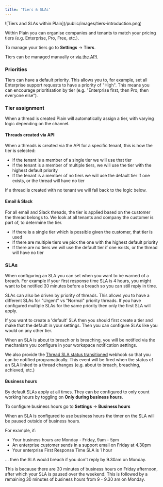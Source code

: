 ```yaml
---
title: 'Tiers & SLAs'
---
```


<Frame>![Tiers and SLAs within Plain](/public/images/tiers-introduction.png)</Frame>

Within Plain you can organise companies and tenants to match your pricing tiers (e.g. Enterprise, Pro, Free, etc.).

To manage your tiers go to **Settings** → **Tiers**.

Tiers can be managed manually or [via the API](/api-reference/graphql/tiers/).

### Priorities

Tiers can have a default priority. This allows you to, for example, set all Enterprise support requests to have a priority of "High". This means you can encourage prioritisation by tier (e.g. "Enterprise first, then Pro, then everyone else").

### Tier assignment

When a thread is created Plain will automatically assign a tier, with varying logic depending on the channel.

#### Threads created via API

When a threads is created via the API for a specific tenant, this is how the tier is selected:

- If the tenant is a member of a single tier we will use that tier
- If the tenant is a member of multiple tiers, we will use the tier with the highest default priority
- If the tenant is a member of no tiers we will use the default tier if one exists, or the thread will have no tier

If a thread is created with no tenant we will fall back to the logic below.

#### Email & Slack

For all email and Slack threads, the tier is applied based on the customer the thread belongs to. We look at all tenants and company the customer is part of, to determine the tier.

- If there is a single tier which is possible given the customer, that tier is used
- If there are multiple tiers we pick the one with the highest default priority
- If there are no tiers we will use the default tier if one exists, or the thread will have no tier

### SLAs

When configuring an SLA you can set when you want to be warned of a breach. For example if your first response time SLA is 4 hours, you might want to be notified 30 minutes before a breach so you can still reply in time.

SLAs can also be driven by priority of threads. This allows you to have a different SLAs for "Urgent" vs "Normal" priority threads. If you have configured multiple SLAs for the same priority then only the first SLA will apply.

If you want to create a 'default' SLA then you should first create a tier and make that the default in your settings. Then you can configure SLAs like you would on any other tier.

When an SLA is about to breach or is breaching, you will be notified via the mechanism you configure in your workspace notification settings.

We also provide the [Thread SLA status transitioned](/api-reference/webhooks/thread-service-level-agreement-status-transitioned/) webhook so that you can be notified programatically. This event will be fired when the status of an SLA linked to a thread changes (e.g. about to breach, breaching, achieved, etc.)

#### Business hours

By default SLAs apply at all times. They can be configured to only count working hours by toggling on **Only during business hours**.

To configure business hours go to **Settings** → **Business hours**

When an SLA is configured to use business hours the timer on the SLA will be paused outside of business hours. 

For example, if:

- Your business hours are Monday - Friday, 9am - 5pm
- An enterprise customer sends in a support email on Friday at 4.30pm
- Your enterprise First Response Time SLA is 1 hour

... then the SLA would breach if you don't reply by 9.30am on Monday.

This is because there are 30 minutes of business hours on Friday afternoon, after which your SLA is paused over the weekend. This is followed by a remaining 30 minutes of business hours from 9 - 9.30 am on Monday.
